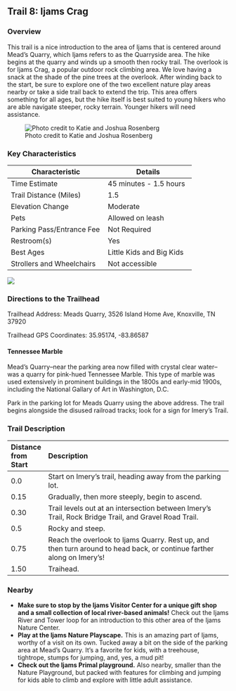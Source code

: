 ## Trail 8: Ijams Crag

### Overview

This trail is a nice introduction to the area of Ijams that is centered around Mead's Quarry, which Ijams refers to as the Quarryside area. The hike begins at the quarry and winds up a smooth then rocky trail. The overlook is for Ijams Crag, a popular outdoor rock climbing area. We love having a snack at the shade of the pine trees at the overlook. After winding back to the start, be sure to explore one of the two excellent nature play areas nearby or take a side trail back to extend the trip. This area offers something for all ages, but the hike itself is best suited to young hikers who are able navigate steeper, rocky terrain. Younger hikers will need assistance.

![Photo credit to Katie and Joshua Rosenberg](img/trail-08-figure-01.jpg)

### Key Characteristics

| **Characteristic**        | **Details**            |
|---------------------------|------------------------|
| Time Estimate             | 45 minutes - 1.5 hours |
| Trail Distance (Miles)    | 1.5                    |
| Elevation Change          | Moderate               |
| Pets                      | Allowed on leash       |
| Parking Pass/Entrance Fee | Not Required           |
| Restroom(s)               | Yes                    |
| Best Ages                 | Little Kids and Big Kids                       |
| Strollers and Wheelchairs | Not accessible                       |

![](maps/trail-08-map.jpeg)

### Directions to the Trailhead

Trailhead Address: Meads Quarry, 3526 Island Home Ave, Knoxville, TN 37920

Trailhead GPS Coordinates: 35.95174, -83.86587


::: {.callout-note appearance="simple" icon="true"}

#### Tennessee Marble

Mead’s Quarry–near the parking area now filled with crystal clear water–was a quarry for pink-hued Tennessee Marble. This type of marble was used extensively in prominent buildings in the 1800s and early-mid 1900s, including the National Gallary of Art in Washington, D.C.

:::


Park in the parking lot for Meads Quarry using the above address. The trail begins alongside the disused railroad tracks; look for a sign for Imery's Trail.

### Trail Description

| Distance from Start | Description                                                                                                           |
|:--------------------|:----------------------------------------------------------------------------------------------------------------------|
| 0.0                 | Start on Imery's trail, heading away from the parking lot.                                                            |
| 0.15                | Gradually, then more steeply, begin to ascend.                                                                        |
| 0.30                | Trail levels out at an intersection between Imery's Trail, Rock Bridge Trail, and Gravel Road Trail.                  |
| 0.5                 | Rocky and steep.                                                                                                      |
| 0.75                | Reach the overlook to Ijams Quarry. Rest up, and then turn around to head back, or continue farther along on Imery's! |
| 1.50                | Traihead.                                                                                                             |


### Nearby

-   **Make sure to stop by the Ijams Visitor Center for a unique gift shop and a small collection of local river-based animals!** Check out the Ijams River and Tower loop for an introduction to this other area of the Ijams Nature Center.
-   **Play at the Ijams Nature Playscape.** This is an amazing part of Ijams, worthy of a visit on its own. Tucked away a bit on the side of the parking area at Mead's Quarry. It's a favorite for kids, with a treehouse, tightrope, stumps for jumping, and, yes, a mud pit!
-   **Check out the Ijams Primal playground.** Also nearby, smaller than the Nature Playground, but packed with features for climbing and jumping for kids able to climb and explore with little adult assistance.
